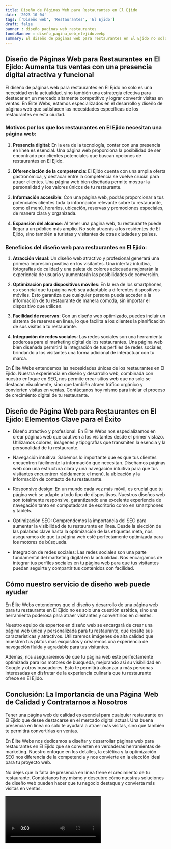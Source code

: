 ```yaml
---
title: Diseño de Páginas Web para Restaurantes en El Ejido
date: '2023-10-04'
tags: ['Diseño web', 'Restaurantes', 'El Ejido']
draft: false
banner : diseño_paginas_web_restaurantes
fondoBanner : diseño_pagina_web_elejido.webp
summary: El diseño de páginas web para restaurantes en El Ejido no solo es una necesidad en la actualidad, sino también una estrategia efectiva para destacar en un mercado altamente competitivo y lograr convertir visitas en ventas. En Élite Webs, estamos especializados en el desarrollo y diseño de páginas web que satisfacen las necesidades específicas de los restaurantes en esta ciudad.
---
```


## Diseño de Páginas Web para Restaurantes en El Ejido: Aumenta tus ventas con una presencia digital atractiva y funcional

El diseño de páginas web para restaurantes en El Ejido no solo es una necesidad en la actualidad, sino también una estrategia efectiva para destacar en un mercado altamente competitivo y lograr convertir visitas en ventas. En Élite Webs, estamos especializados en el desarrollo y diseño de páginas web que satisfacen las necesidades específicas de los restaurantes en esta ciudad.

### Motivos por los que los restaurantes en El Ejido necesitan una página web:

1. **Presencia digital**: En la era de la tecnología, contar con una presencia en línea es esencial. Una página web proporciona la posibilidad de ser encontrado por clientes potenciales que buscan opciones de restaurantes en El Ejido.

2. **Diferenciación de la competencia**: El Ejido cuenta con una amplia oferta gastronómica, y destacar entre la competencia se vuelve crucial para atraer clientes. Una página web bien diseñada permite mostrar la personalidad y los valores únicos de tu restaurante.

3. **Información accesible**: Con una página web, podrás proporcionar a tus potenciales clientes toda la información relevante sobre tu restaurante, como el menú, horarios, ubicación, reservas y promociones especiales, de manera clara y organizada.

4. **Expansión del alcance**: Al tener una página web, tu restaurante puede llegar a un público más amplio. No solo atraerás a los residentes de El Ejido, sino también a turistas y visitantes de otras ciudades y países.

### Beneficios del diseño web para restaurantes en El Ejido:

1. **Atracción visual**: Un diseño web atractivo y profesional generará una primera impresión positiva en los visitantes. Una interfaz intuitiva, fotografías de calidad y una paleta de colores adecuada mejorarán la experiencia de usuario y aumentarán las posibilidades de conversión.

2. **Optimización para dispositivos móviles**: En la era de los smartphones, es esencial que tu página web sea adaptable a diferentes dispositivos móviles. Esto garantiza que cualquier persona pueda acceder a la información de tu restaurante de manera cómoda, sin importar el dispositivo que utilicen.

3. **Facilidad de reservas**: Con un diseño web optimizado, puedes incluir un sistema de reservas en línea, lo que facilita a los clientes la planificación de sus visitas a tu restaurante.

4. **Integración de redes sociales**: Las redes sociales son una herramienta poderosa para el marketing digital de los restaurantes. Una página web bien diseñada permitirá la integración de tus perfiles de redes sociales, brindando a los visitantes una forma adicional de interactuar con tu marca.

En Élite Webs entendemos las necesidades únicas de los restaurantes en El Ejido. Nuestra experiencia en diseño y desarrollo web, combinada con nuestro enfoque en SEO, nos permite crear sitios web que no solo se destacan visualmente, sino que también atraen tráfico orgánico y convierten visitas en ventas. Contáctanos hoy mismo para iniciar el proceso de crecimiento digital de tu restaurante.

<GifSeo />

<Cta />

## Diseño de Página Web para Restaurantes en El Ejido: Elementos Clave para el Éxito

- Diseño atractivo y profesional: En Élite Webs nos especializamos en crear páginas web que cautiven a los visitantes desde el primer vistazo. Utilizamos colores, imágenes y tipografías que transmiten la esencia y la personalidad de tu restaurante.

- Navegación intuitiva: Sabemos lo importante que es que tus clientes encuentren fácilmente la información que necesitan. Diseñamos páginas web con una estructura clara y una navegación intuitiva para que tus visitantes encuentren rápidamente el menú, la ubicación y la información de contacto de tu restaurante.

- Responsive design: En un mundo cada vez más móvil, es crucial que tu página web se adapte a todo tipo de dispositivos. Nuestros diseños web son totalmente responsive, garantizando una excelente experiencia de navegación tanto en computadoras de escritorio como en smartphones y tablets.

- Optimización SEO: Comprendemos la importancia del SEO para aumentar la visibilidad de tu restaurante en línea. Desde la elección de las palabras clave hasta la optimización de las etiquetas meta, nos aseguramos de que tu página web esté perfectamente optimizada para los motores de búsqueda.

- Integración de redes sociales: Las redes sociales son una parte fundamental del marketing digital en la actualidad. Nos encargamos de integrar tus perfiles sociales en tu página web para que tus visitantes puedan seguirte y compartir tus contenidos con facilidad.

## Cómo nuestro servicio de diseño web puede ayudar

En Élite Webs entendemos que el diseño y desarrollo de una página web para tu restaurante en El Ejido no es solo una cuestión estética, sino una herramienta poderosa para atraer visitantes y convertirlos en clientes.

Nuestro equipo de expertos en diseño web se encargará de crear una página web única y personalizada para tu restaurante, que resalte sus características y atractivos. Utilizaremos imágenes de alta calidad que muestren tus platos más exquisitos y crearemos una experiencia de navegación fluida y agradable para tus visitantes.

Además, nos aseguraremos de que tu página web esté perfectamente optimizada para los motores de búsqueda, mejorando así su visibilidad en Google y otros buscadores. Esto te permitirá alcanzar a más personas interesadas en disfrutar de la experiencia culinaria que tu restaurante ofrece en El Ejido.

## Conclusión: La Importancia de una Página Web de Calidad y Contratarnos a Nosotros

Tener una página web de calidad es esencial para cualquier restaurante en El Ejido que desee destacarse en el mercado digital actual. Una buena presencia en línea no solo te ayudará a atraer más visitas, sino que también te permitirá convertirlas en ventas.

En Élite Webs nos dedicamos a diseñar y desarrollar páginas web para restaurantes en El Ejido que se convierten en verdaderas herramientas de marketing. Nuestro enfoque en los detalles, la estética y la optimización SEO nos diferencia de la competencia y nos convierte en la elección ideal para tu proyecto web.

No dejes que la falta de presencia en línea frene el crecimiento de tu restaurante. Contáctanos hoy mismo y descubre cómo nuestras soluciones de diseño web pueden hacer que tu negocio destaque y convierta más visitas en ventas.

<Video />

<CtaBot job='Restaurantes' city='El Ejido'/>

<Gmaps query='El Ejido+españa+maps' />